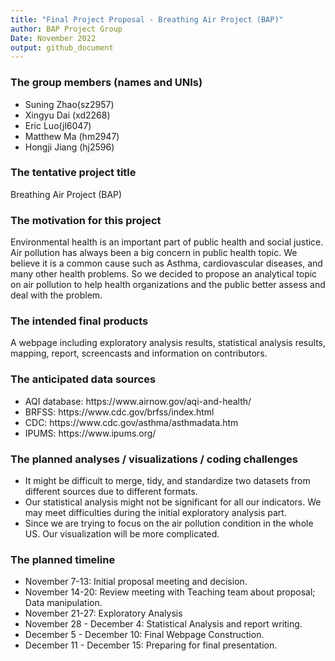 ```yaml
---
title: "Final Project Proposal - Breathing Air Project (BAP)"
author: BAP Project Group
Date: November 2022
output: github_document
---
```

### The group members (names and UNIs)
* Suning Zhao(sz2957)
* Xingyu Dai (xd2268)
* Eric Luo(jl6047)
* Matthew Ma (hm2947)
* Hongji Jiang (hj2596)

### The tentative project title
Breathing Air Project (BAP)

### The motivation for this project
Environmental health is an important part of public health and social justice. Air pollution has always been a big concern in public health topic. We believe it is a common cause such as Asthma, cardiovascular diseases, and many other health problems. So we decided to propose an analytical topic on air pollution to help health organizations and the public better assess and deal with the problem.

### The intended final products
A webpage including exploratory analysis results, statistical analysis results, mapping, report, screencasts and information on contributors.

### The anticipated data sources
* AQI database: https://www.airnow.gov/aqi-and-health/
* BRFSS: https://www.cdc.gov/brfss/index.html
* CDC: https://www.cdc.gov/asthma/asthmadata.htm
* IPUMS: https://www.ipums.org/

### The planned analyses / visualizations / coding challenges
* It might be difficult to merge, tidy, and standardize two datasets from different sources due to different formats.
* Our statistical analysis might not be significant for all our indicators. We may meet difficulties during the initial exploratory analysis part.
* Since we are trying to focus on the air pollution condition in the whole US. Our visualization will be more complicated.

### The planned timeline
* November 7-13: Initial proposal meeting and decision.
* November 14-20: Review meeting with Teaching team about proposal; Data manipulation.
* November 21-27: Exploratory Analysis
* November 28 - December 4: Statistical Analysis and report writing.
* December 5 - December 10: Final Webpage Construction.
* December 11 - December 15: Preparing for final presentation.



